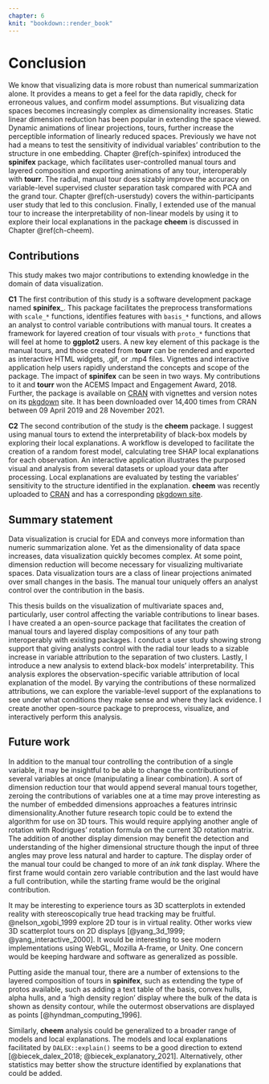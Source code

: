 ```yaml
---
chapter: 6
knit: "bookdown::render_book"
---
```


# Conclusion {#ch-conclusion}

<!-- Context -->
We know that visualizing data is more robust than numerical summarization alone.  It provides a means to get a feel for the data rapidly, check for erroneous values, and confirm model assumptions. But visualizing data spaces becomes increasingly complex as dimensionality increases. Static linear dimension reduction has been popular in extending the space viewed. Dynamic animations of linear projections, tours, further increase the perceptible information of linearly reduced spaces. Previously we have not had a means to test the sensitivity of individual variables' contribution to the structure in one embedding. Chapter \@ref(ch-spinifex) introduced the __spinifex__ package, which facilitates user-controlled manual tours and layered composition and exporting animations of any tour, interoperably with __tourr__. The radial, manual tour does sizably improve the accuracy on variable-level supervised cluster separation task compared with PCA and the grand tour. Chapter \@ref(ch-userstudy) covers the within-participants user study that led to this conclusion. Finally, I extended use of the manual tour to increase the interpretability of non-linear models by using it to explore their local explanations in the package __cheem__ is discussed in Chapter \@ref(ch-cheem).

<!-- user study -->
<!-- Chapter \@ref(ch-userstudy) discussed a user study comparing the radial tour against PCA and the grand tour. Participants performed a variable attribution task of the supervised cluster separation. We define an accuracy measure for this task and the additional experimental factors location, shape, and dimensionality. I find strong evidence that use of the radial tour leads to high accuracy for this task. Using mixed model regression, I partition the error term of the model into the variation from participant's skill, and variation in difficult of the simulations due to random draws. -->

## Contributions
<!-- ## Software development -->

This study makes two major contributions to extending knowledge in the domain of data visualization.

<!-- spinifex -->
__C1__ The first contribution of this study is a software development package named __spinifex___. This package facilitates the preprocess transformations with `scale_*` functions, identifies features with `basis_*` functions, and allows an analyst to control variable contributions with manual tours. It creates a framework for layered creation of tour visuals with `proto_*` functions that will feel at home to __ggplot2__ users. A new key element of this package is the manual tours, and those created from __tourr__ can be rendered and exported as interactive HTML widgets, .gif, or .mp4 files. Vignettes and interactive application help users rapidly understand the concepts and scope of the package. The impact of __spinifex__ can be seen in two ways. My contributions to it and __tourr__ won the ACEMS Impact and Engagement Award, 2018. Further, the package is available on [CRAN](https://CRAN.R-project.org/package=spinifex)  with vignettes and version notes on its [pkgdown](https://nspyrison.github.io/spinifex/) site. It has been downloaded over 14,400 times from CRAN between 09 April 2019 and 28 November 2021.

<!-- cheem -->
__C2__ The second contribution of the study is the __cheem__ package. I suggest using manual tours to extend the interpretability of black-box models by exploring their local explanations. A workflow is developed to facilitate the creation of a random forest model, calculating tree SHAP local explanations for each observation. An interactive application illustrates the purposed visual and analysis from several datasets or upload your data after processing. Local explanations are evaluated by testing the variables' sensitivity to the structure identified in the explanation. __cheem__ was recently uploaded to [CRAN](https://CRAN.R-project.org/package=cheem) and has a corresponding [pkgdown site](https://nspyrison.github.io/cheem/).


## Summary statement

Data visualization is crucial for EDA and conveys more information than numeric summarization alone. Yet as the dimensionality of data space increases, data visualization quickly becomes complex. At some point, dimension reduction will become necessary for visualizing multivariate spaces. Data visualization tours are a class of linear projections animated over small changes in the basis. The manual tour uniquely offers an analyst control over the contribution in the basis.

This thesis builds on the visualization of multivariate spaces and, particularly, user control affecting the variable contributions to linear bases. I have created a an open-source package that facilitates the creation of manual tours and layered display compositions of any tour path interoperably with existing packages. I conduct a user study showing strong support that giving analysts control with the radial tour leads to a sizable increase in variable attribution to the separation of two clusters. Lastly, I introduce a new analysis to extend black-box models' interpretability. This analysis explores the observation-specific variable attribution of local explanation of the model. By varying the contributions of these normalized attributions, we can explore the variable-level support of the explanations to see under what conditions they make sense and where they lack evidence. I create another open-source package to preprocess, visualize, and interactively perform this analysis.


## Future work

<!-- Manual tour extension -->
In addition to the manual tour controlling the contribution of a single variable, it may be insightful to be able to change the contributions of several variables at once (manipulating a linear combination). A sort of dimension reduction tour that would append several manual tours together, zeroing the contributions of variables one at a time may prove interesting as the number of embedded dimensions approaches a features intrinsic dimensionality.<!-- 3D and function vis -->Another future research topic could be to extend the algorithm for use on 3D tours. This would require applying another angle of rotation with Rodrigues' rotation formula on the current 3D rotation matrix. The addition of another display dimension may benefit the detection and understanding of the higher dimensional structure though the input of three angles may prove less natural and harder to capture.
<!-- Ink tank display --> The display order of the manual tour could be changed to more of an _ink tank_ display. Where the first frame would contain zero variable contribution and the last would have a full contribution, while the starting frame would be the original contribution.

<!-- 2.5d & XR -->
It may be interesting to experience tours as 3D scatterplots in extended reality with stereoscopically true head tracking may be fruitful. @nelson_xgobi_1999 explore 2D tour is in virtual reality. Other works view 3D scatterplot tours on 2D displays [@yang_3d_1999; @yang_interactive_2000]. It would be interesting to see modern implementations using WebGL, Mozilla A-frame, or Unity. One concern would be keeping hardware and software as generalized as possible.

<!-- Layered tour composition --> 
Putting aside the manual tour, there are a number of extensions to the layered composition of tours in __spinifex__, such as extending the type of protos available, such as adding a text table of the basis, convex hulls, alpha hulls, and a 'high density region' display where the bulk of the data is shown as density contour, while the outermost observations are displayed as points [@hyndman_computing_1996]. 

<!-- cheem -->
Similarly, __cheem__ analysis could be generalized to a broader range of models and local explanations.  The models and local explanations facilitated by `DALEX::explain()` seems to be a good direction to extend [@biecek_dalex_2018; @biecek_explanatory_2021]. Alternatively, other statistics may better show the structure identified by explanations that could be added.



<!-- Reminders from 13 Jan meeting with Julie: -->
<!-- XXX TODO: Esp in the abstract blurb of the content chapters: make sure not to list outcomes -->

<!-- XXX TODO do grep for use of the word paper and opt for study or chapter -->
